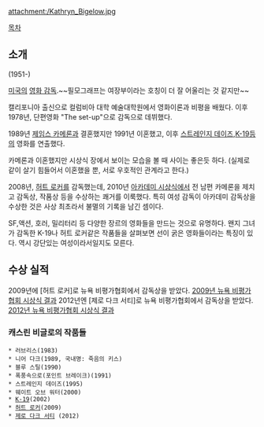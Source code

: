 attachment:/Kathryn_Bigelow.jpg

[[목차]]

== 소개 ==
(1951-)

[[미국]]의 [[영화 감독]].~~필모그래프는 여장부이라는 호칭이 더 잘 어울리는 것 같지만~~

캘리포니아 출신으로 컬럼비아 대학 예술대학원에서 영화이론과 비평을 배웠다. 이후 1978년, 단편영화 "The set-up"으로 감독으로 데뷔했다.

1989년 [[제임스 카메론]]과 결혼했지만 1991년 이혼했고, 이후 [[스트레인지 데이즈]],[[K-19]]등의 영화를 연출했다. 

카메론과 이혼했지만 시상식 장에서 보이는 모습을 볼 때 사이는 좋은듯 하다. (실제로 같이 살기 힘들어서 이혼했을 뿐, 서로 우호적인 관계라고 한다.)

2008년, [[허트 로커]]를 감독했는데, 2010년 [[아카데미 시상식]]에서 전 남편 카메론을 제치고 감독상, 작품상 등을 수상하는 쾌거를 이룩했다. 특히 여성 감독이 아카데미 감독상을 수상한 것은 사상 최초라서 불멸의 기록을 남긴 셈이다.

SF,액션, 호러, 밀리터리 등 다양한 장르의 영화들을 만드는 것으로 유명하다. 왠지 그녀가 감독한 K-19나 허트 로커같은 작품들을 살펴보면 선이 굵은 영화들이라는 특징이 있다. 역시 강단있는 여성이라서일지도 모른다.

== 수상 실적 ==
2009년에 [허트 로커]로 뉴욕 비평가협회에서 감독상을 받았다. [http://www.nyfcc.com/awards/?awardyear=2009 2009년 뉴욕 비평가협회 시상식 결과]
2012년엔 [제로 다크 서티]로 뉴욕 비평가협회에서 감독상을 받았다. [http://www.nyfcc.com/awards/?awardyear=2012 2012년 뉴욕 비평가협회 시상식 결과]

=== 캐스린 비글로의 작품들 ===
 * 러브리스(1983)
 * 니어 다크(1989, 국내명: 죽음의 키스)
 * 블루 스틸(1990)
 * 폭풍속으로(포인트 브레이크)(1991)
 * 스트레인지 데이즈(1995)
 * 웨이트 오브 워터(2000)
 * [[K-19]](2002)
 * [[허트 로커]](2009)
 * [[제로 다크 서티]] (2012)
